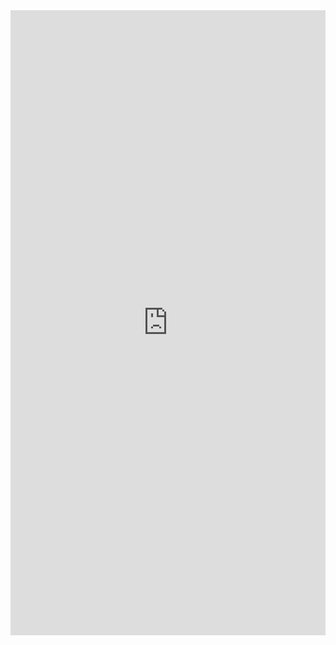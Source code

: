 <!---Mass and Energy Balances-->

<iframe id="learnR" src="https://bser2.bse.vt.edu:3838/mass-and-energy-balances/" style="border: 0px solid black; width: 100%; min-height: 1000px"></iframe>
